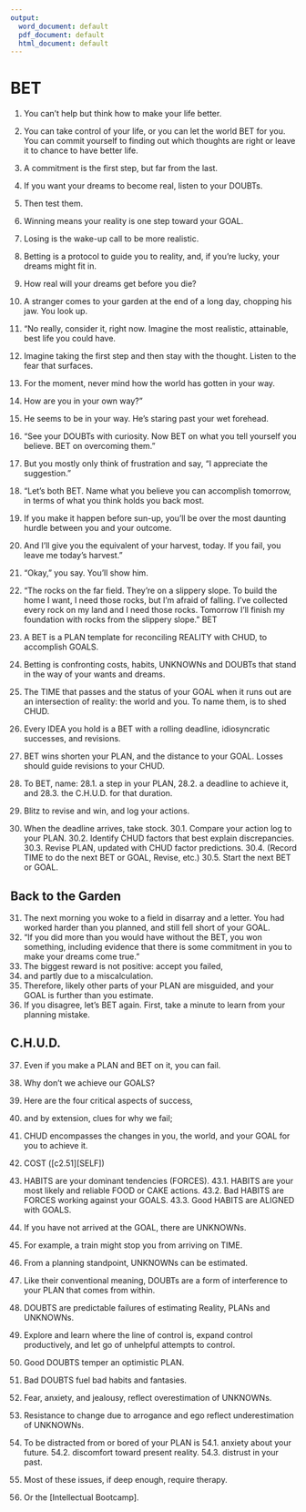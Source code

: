 ```yaml
---
output:
  word_document: default
  pdf_document: default
  html_document: default
---
```


#	BET  

1.	You can't help but think how to make your life better.
2.	You can take control of your life, or you can let the world BET for you. 
You can commit yourself to finding out which thoughts are right or 
leave it to chance to have better life.
3.	A commitment is the first step, but far from the last.
4.	If you want your dreams to become real, listen to your DOUBTs.
5.	Then test them.
6.	Winning means your reality is one step toward your GOAL. 
7.	Losing is the wake-up call to be more realistic.
8.	Betting is a protocol to guide you to reality, and, if you're lucky, your 
dreams might fit in.
9.	How real will your dreams get before you die?

10.	A stranger comes to your garden at the end of a long day, chopping his 
jaw. You look up.
11.	"No really, consider it, right now. Imagine the most realistic, 
attainable, best life you could have. 
12.	Imagine taking the first step and then stay with the thought. Listen to 
the fear that surfaces. 
13.	For the moment, never mind how the world has gotten in your way. 
14.	How are you in your own way?"
15.	He seems to be in your way. He's staring past your wet forehead.
16.	"See your DOUBTs with curiosity. Now BET on what you tell yourself 
you believe. BET on overcoming them."
17.	But you mostly only think of frustration and say, "I appreciate the 
suggestion."
18.	"Let's both BET. Name what you believe you can accomplish 
tomorrow, in terms of what you think holds you back most. 
19.	If you make it happen before sun-up, you'll be over the most daunting 
hurdle between you and your outcome. 
20.	And I'll give you the equivalent of your harvest, today. If you fail, you 
leave me today's harvest."
21.	"Okay," you say. You'll show him.
22.	"The rocks on the far field. They're on a slippery slope. To build the 
home I want, I need those rocks, but I'm afraid of falling. I've collected 
every rock on my land and I need those rocks. Tomorrow I'll finish my 
foundation with rocks from the slippery slope."
BET
23.	A BET is a PLAN template for reconciling REALITY with CHUD, to 
accomplish GOALS.
24.	Betting is confronting costs, habits, UNKNOWNs and DOUBTs that 
stand in the way of your wants and dreams. 
25.	The TIME that passes and the status of your GOAL when it runs out are 
an intersection of reality: the world and you. To name them, is to shed 
CHUD.
26.	Every IDEA you hold is a BET with a rolling deadline, idiosyncratic 
successes, and revisions.
27.	BET wins shorten your PLAN, and the distance to your GOAL. 
Losses should guide revisions to your CHUD.
28.	To BET, name: 
28.1.	a step in your PLAN, 
28.2.	a deadline to achieve it, and 
28.3.	the C.H.U.D. for that duration.
29.	Blitz to revise and win, and log your actions.
30.	When the deadline arrives, take stock. 
30.1.	Compare your action log to your PLAN. 
30.2.	Identify CHUD factors that best explain discrepancies.
30.3.	Revise PLAN, updated with CHUD factor predictions.
30.4.	(Record TIME to do the next BET or GOAL, Revise, etc.)
30.5.	Start the next BET or GOAL.

## Back to the Garden

31.	The next morning you woke to a field in disarray and a letter. You had 
worked harder than you planned, and still fell short of your GOAL. 
32.	"If you did more than you would have without the BET, you won 
something, including evidence that there is some commitment in you 
to make your dreams come true."
33.	The biggest reward is not positive: accept you failed, 
34.	and partly due to a miscalculation. 
35.	Therefore, likely other parts of your PLAN are misguided, and your 
GOAL is further than you estimate.
36.	If you disagree, let's BET again. First, take a minute to learn from your 
planning mistake.

## C.H.U.D. 

37.	Even if you make a PLAN and BET on it, you can fail.
38.	Why don't we achieve our GOALS?
39.	Here are the four critical aspects of success, 
40.	and by extension, clues for why we fail;
41.	CHUD encompasses the changes in you, the world, and your GOAL for 
you to achieve it.
42.	COST ([c2.51][SELF])
43.	HABITS are your dominant tendencies (FORCES). 
43.1.	HABITS are your most likely and reliable FOOD or CAKE actions.
43.2.	Bad HABITS are FORCES working against your GOALS. 
43.3.	Good HABITS are ALIGNED with GOALS.
44.	If you have not arrived at the GOAL, there are UNKNOWNs. 
45.	For example, a train might stop you from arriving on TIME.
46.	From a planning standpoint, UNKNOWNs can be estimated. 
47. Like their conventional meaning, DOUBTs are a form of interference to your PLAN that comes from within.
48.	DOUBTS are predictable failures of estimating Reality, PLANs and UNKNOWNs.
49.	Explore and learn where the line of control is, expand control 
productively, and let go of unhelpful attempts to control.
50.	Good DOUBTS temper an optimistic PLAN. 
51.	Bad DOUBTS fuel bad habits and fantasies.
52.	Fear, anxiety, and jealousy, reflect overestimation of UNKNOWNs. 
53.	Resistance to change due to arrogance and ego reflect 
underestimation of UNKNOWNs.
54.	To be distracted from or bored of your PLAN is
54.1.	 anxiety about your future. 
54.2.	discomfort toward present reality. 
54.3.	distrust in your past.

55.	Most of these issues, if deep enough, require therapy. 
56.	Or the [Intellectual Bootcamp].

